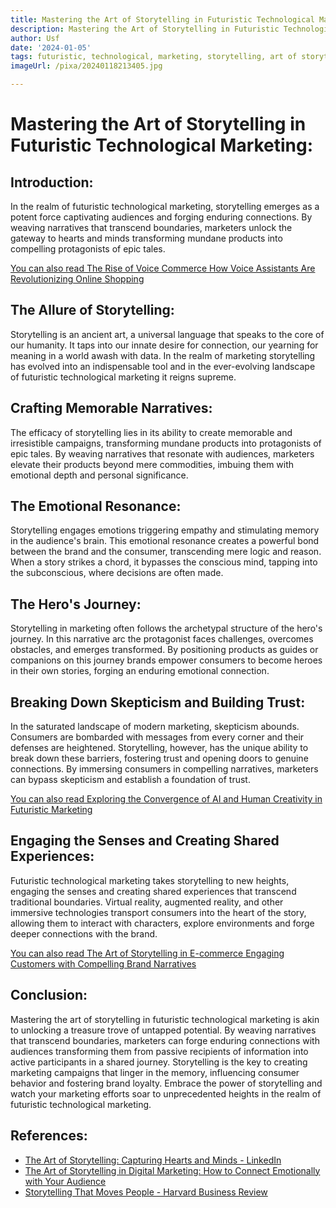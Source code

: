 ```yaml
---
title: Mastering the Art of Storytelling in Futuristic Technological Marketing
description: Mastering the Art of Storytelling in Futuristic Technological Marketing
author: Usf
date: '2024-01-05'
tags: futuristic, technological, marketing, storytelling, art of storytelling
imageUrl: /pixa/20240118213405.jpg

---
```

# Mastering  the Art of Storytelling in Futuristic Technological Marketing:

## Introduction:
In the realm of futuristic technological  marketing, storytelling emerges  as  a potent force captivating audiences and forging  enduring connections. By weaving narratives that transcend boundaries, marketers unlock the  gateway to hearts and minds transforming mundane products  into compelling protagonists of epic tales.

[You can also read  The Rise of Voice Commerce How Voice Assistants Are Revolutionizing Online Shopping](The%20Rise%20of%20Voice%20Commerce%20How%20Voice%20Assistants%20Are%20Revolutionizing%20Online%20Shopping)


## The Allure of Storytelling:
Storytelling is  an ancient art, a  universal language  that speaks to the  core of our humanity. It taps into  our innate desire for connection, our yearning for meaning in a world awash with data. In the realm of  marketing storytelling has evolved into an indispensable  tool and in the ever-evolving landscape of futuristic technological marketing it  reigns supreme.

## Crafting Memorable Narratives:
The efficacy of storytelling lies in its ability to create memorable and irresistible campaigns, transforming mundane products into protagonists  of epic tales. By weaving narratives that resonate with audiences, marketers elevate their products beyond mere commodities, imbuing them with  emotional depth and personal significance.

## The Emotional Resonance:
Storytelling engages  emotions triggering empathy and stimulating memory in the audience's brain. This emotional resonance creates a powerful bond  between the brand and the consumer, transcending mere logic and reason. When a story strikes a chord, it bypasses the conscious mind, tapping  into the subconscious, where decisions are often made.

## The Hero's Journey:
Storytelling in  marketing often follows  the archetypal structure of the hero's journey. In this narrative arc the  protagonist faces challenges, overcomes obstacles, and  emerges  transformed. By positioning products as guides or companions on this journey brands empower consumers  to  become heroes in their own  stories, forging an enduring emotional connection.

## Breaking Down Skepticism and Building Trust:
In the saturated landscape of modern marketing, skepticism abounds. Consumers are bombarded with  messages from every corner and their defenses are heightened. Storytelling, however, has the unique ability to break down these  barriers,  fostering trust and opening doors to genuine connections. By immersing  consumers in compelling narratives, marketers can bypass skepticism and establish a foundation of  trust.

[You can also read Exploring the Convergence of  AI and Human Creativity in Futuristic Marketing](Exploring%20the%20Convergence%20of%20AI%20and%20Human%20Creativity%20in%20Futuristic%20Marketing)


## Engaging the Senses and Creating Shared  Experiences:
Futuristic technological marketing takes storytelling to  new heights, engaging the  senses and creating shared experiences that  transcend traditional boundaries. Virtual  reality,  augmented reality, and other immersive technologies transport consumers  into the heart  of the story, allowing them to interact with characters, explore environments and  forge deeper connections with the brand.

[You can  also read The Art of Storytelling in E-commerce Engaging  Customers with Compelling  Brand Narratives](The%20Art%20of%20Storytelling%20in%20E-commerce%20Engaging%20Customers%20with%20Compelling%20Brand%20Narratives)


## Conclusion:
Mastering the art of storytelling in futuristic technological  marketing is akin to unlocking a treasure trove of untapped potential. By weaving narratives that transcend boundaries, marketers can forge enduring connections  with audiences transforming them from passive recipients of information into active participants in a shared journey. Storytelling is the key to creating marketing campaigns that linger in the memory, influencing consumer behavior and fostering brand loyalty. Embrace the power of storytelling and watch your marketing efforts soar to unprecedented heights in the  realm of futuristic technological  marketing.

## References:
- [The Art of Storytelling: Capturing Hearts and Minds - LinkedIn](https://www.linkedin.com/pulse/art-storytelling-capturing-hearts-minds-launchcomms)
- [The Art of Storytelling in Digital Marketing: How to Connect Emotionally with Your Audience](https://www.linkedin.com/pulse/art-storytelling-digital-marketing-how-connect-emotionally)
- [Storytelling That Moves People - Harvard Business Review](https://hbr.org/2003/06/storytelling-that-moves-people)
